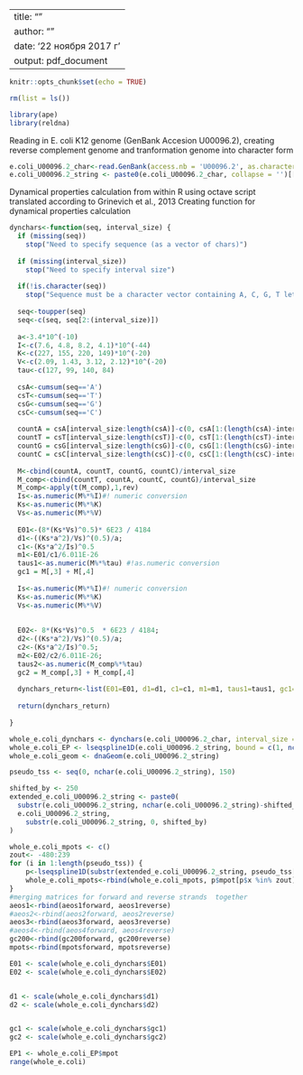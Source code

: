 
---
title: ""
author: ""
date: '22 ноября 2017 г '
output: pdf_document
---

```r
knitr::opts_chunk$set(echo = TRUE)
```


```r
rm(list = ls())

library(ape)
library(reldna)
```


Reading in E. coli K12 genome (GenBank Accesion U00096.2), creating reverse complement genome and tranformation genome into character form 
```r
e.coli_U00096.2_char<-read.GenBank(access.nb = 'U00096.2', as.character = T)$U00096.2
e.coli_U00096.2_string <- paste0(e.coli_U00096.2_char, collapse = '')[[1]]

```
Dynamical properties calculation from within R using octave script translated according to Grinevich et al., 2013
Creating function for dynamical properties calculation

```r



dynchars<-function(seq, interval_size) {
  if (missing(seq))
    stop("Need to specify sequence (as a vector of chars)")
  
  if (missing(interval_size))
    stop("Need to specify interval size")
  
  if(!is.character(seq))
    stop("Sequence must be a character vector containing A, C, G, T letters only")
  
  seq<-toupper(seq)
  seq<-c(seq, seq[2:(interval_size)])
  
  a<-3.4*10^(-10)
  I<-c(7.6, 4.8, 8.2, 4.1)*10^(-44)
  K<-c(227, 155, 220, 149)*10^(-20)
  V<-c(2.09, 1.43, 3.12, 2.12)*10^(-20)
  tau<-c(127, 99, 140, 84)
  
  csA<-cumsum(seq=='A') 
  csT<-cumsum(seq=='T')
  csG<-cumsum(seq=='G')
  csC<-cumsum(seq=='C')
  
  countA = csA[interval_size:length(csA)]-c(0, csA[1:(length(csA)-interval_size)])
  countT = csT[interval_size:length(csT)]-c(0, csT[1:(length(csT)-interval_size)])
  countG = csG[interval_size:length(csG)]-c(0, csG[1:(length(csG)-interval_size)])
  countC = csC[interval_size:length(csC)]-c(0, csC[1:(length(csC)-interval_size)])
  
  M<-cbind(countA, countT, countG, countC)/interval_size
  M_comp<-cbind(countT, countA, countC, countG)/interval_size
  M_comp<-apply(t(M_comp),1,rev) 
  Is<-as.numeric(M%*%I)#! numeric conversion
  Ks<-as.numeric(M%*%K)
  Vs<-as.numeric(M%*%V)
  
  E01<-(8*(Ks*Vs)^0.5)* 6E23 / 4184
  d1<-((Ks*a^2)/Vs)^(0.5)/a;
  c1<-(Ks*a^2/Is)^0.5
  m1<-E01/c1/6.011E-26
  taus1<-as.numeric(M%*%tau) #!as.numeric conversion
  gc1 = M[,3] + M[,4]
  
  Is<-as.numeric(M%*%I)#! numeric conversion
  Ks<-as.numeric(M%*%K)
  Vs<-as.numeric(M%*%V)
  
  
  E02<- 8*(Ks*Vs)^0.5  * 6E23 / 4184;
  d2<-((Ks*a^2)/Vs)^(0.5)/a;
  c2<-(Ks*a^2/Is)^0.5;
  m2<-E02/c2/6.011E-26;
  taus2<-as.numeric(M_comp%*%tau)
  gc2 = M_comp[,3] + M_comp[,4]
  
  dynchars_return<-list(E01=E01, d1=d1, c1=c1, m1=m1, taus1=taus1, gc1=gc1, E02=E02, d2=d2, c2=c2, m2=m2, taus2=taus2, gc2=gc2)
  
  return(dynchars_return)
  
}
```

```r
whole_e.coli_dynchars <- dynchars(e.coli_U00096.2_char, interval_size = 200)
whole_e.coli_EP <- lseqspline1D(e.coli_U00096.2_string, bound = c(1, nchar(e.coli_U00096.2_string)), width = 1, ref =  1)
whole_e.coli_geom <- dnaGeom(e.coli_U00096.2_string)

```


```r
pseudo_tss <- seq(0, nchar(e.coli_U00096.2_string), 150)

shifted_by <- 250
extended_e.coli_U00096.2_string <- paste0(
  substr(e.coli_U00096.2_string, nchar(e.coli_U00096.2_string)-shifted_by, nchar(e.coli_U00096.2_string)),
  e.coli_U00096.2_string,
    substr(e.coli_U00096.2_string, 0, shifted_by)
)

whole_e.coli_mpots <- c()
zout<- -480:239
for (i in 1:length(pseudo_tss)) {
    p<-lseqspline1D(substr(extended_e.coli_U00096.2_string, pseudo_tss[i]+shifted_by-250, pseudo_tss[i]+shifted_by+150), bound=c(50, 350), ref=251 )
    whole_e.coli_mpots<-rbind(whole_e.coli_mpots, p$mpot[p$x %in% zout])
}
#merging matrices for forward and reverse strands  together
aeos1<-rbind(aeos1forward, aeos1reverse)
#aeos2<-rbind(aeos2forward, aeos2reverse)
aeos3<-rbind(aeos3forward, aeos3reverse)
#aeos4<-rbind(aeos4forward, aeos4reverse)
gc200<-rbind(gc200forward, gc200reverse)
mpots<-rbind(mpotsforward, mpotsreverse)
```

```r
E01 <- scale(whole_e.coli_dynchars$E01)
E02 <- scale(whole_e.coli_dynchars$E02)


d1 <- scale(whole_e.coli_dynchars$d1)
d2 <- scale(whole_e.coli_dynchars$d2)


gc1 <- scale(whole_e.coli_dynchars$gc1)
gc2 <- scale(whole_e.coli_dynchars$gc2)

EP1 <- whole_e.coli_EP$mpot
range(whole_e.coli)


```

